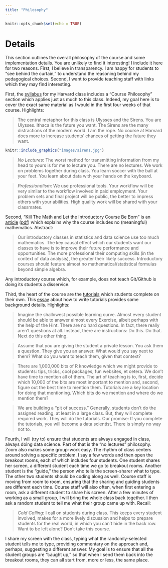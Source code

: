 ```yaml
---
title: "Philosophy"
---
```


```r
knitr::opts_chunk$set(echo = TRUE)
```

# Details

This section outlines the overall philosophy of the course and some implementation details. You are unlikely to find it interesting! I include it here for two reasons. First, I believe in transparency. I am happy for students to "see behind the curtain," to understand the reasoning behind my pedagogical choices. Second, I want to provide teaching staff with links which they may find interesting.

First, the [syllabus](https://www.davidkane.info/files/gov_1005_spring_2020.pdf) for my Harvard class includes a "Course Philosophy" section which applies just as much to this class. Indeed, my goal here is to cover the exact same material as I would in the first four weeks of that course. Highlights:

> The central metaphor for this class is Ulysses and the Sirens. You are Ulysses. Ithaca is the future you want.
The Sirens are the many distractions of the modern world. I am the rope. No course at Harvard does more
to increase students’ chances of getting the future they want.

```r
knitr::include_graphics("images/sirens.jpg")
```


> *No Lectures*: The worst method for transmitting information from my head to yours is for me to lecture you.
There are no lectures. We work on problems together during class. You learn soccer with the ball at your
feet. You learn about data with your hands on the keyboard.

> *Professionalism*: We use professional tools. Your workflow will be very similar to the workflow involved in
paid employment. Your problem sets and final project will be public, the better to impress others with your
abilities. High quality work will be shared with your classmates. 

Second, "Kill The Math and Let the Introductory Course Be Born" is an [article](https://arxiv.org/abs/2012.14390) ([pdf](https://arxiv.org/pdf/2012.14390.pdf)) which explains why the course includes no (meaningful) mathematics. Abstract:

> Our introductory classes in statistics and data science use too much mathematics. The key causal effect which our students want our classes to have is to improve their future performance and opportunities. The more professional their computing skills (in the context of data analysis), the greater their likely success. Introductory courses should feature almost no mathematical/statistical formulas beyond simple algebra.

Any introductory course which, for example, does not teach Git/Github is doing its students a disservice.

Third, the heart of the course are the [tutorials](https://ppbds.github.io/primer.tutorials/) which students complete on their own. This [essay](https://ppbds.github.io/primer.tutorials/articles/instructions.html) about how to write tutorials provides some background details. Highlights:

> Imagine the shallowest possible learning curve. Almost every student should be able to answer almost every Exercise, albeit perhaps with the help of the Hint. There are no hard questions. In fact, there really aren’t questions at all. Instead, there are instructions: Do this. Do that. Next do this other thing.

> Assume that you are giving the student a private lesson. You ask them a question. They give you an answer. What would you say next to them? What do you want to teach them, given that context?

> There are 1,000,000 bits of R knowledge which we might provide to students: tips, tricks, cool packages, fun websites, et cetera. We don’t have time to mention all of them. The art of teaching is to, first, decide which 10,000 of the bits are most important to mention and, second, figure out the best time to mention them. Tutorials are a key location for doing that mentioning. Which bits do we mention and where do we mention them?

> We are building a “pit of success.” Generally, students don’t do the assigned reading, at least in a large class. But, they will complete required work. They will do the tutorials. Our promise: If you complete the tutorials, you will become a data scientist. There is simply no way not to.


Fourth, I will (try to) ensure that students are always engaged in class, always doing data science. Part of that is the "no lectures" philosophy. Zoom also makes some group-work easy. The rhythm of class centers around solving a specific problem. I say a few words and then open the breakout rooms, each of which includes four students. One student shares her screen, a different student each time we go to breakout rooms. Another student is the "guide," the person who tells the screen-sharer what to type. The other two students should be coding along as well. Course staff is moving from room to room, ensuring that the sharing and guiding students are different each time. Course staff will also often, when first entering a room, ask a different student to share his screen. After a few minutes of working as a small group, I will bring the whole class back together. I then ask a random student to tell me what their group came up with. Recall:

> *Cold Calling*: I call on students during class. This keeps every student involved, makes for a more lively
discussion and helps to prepare students for the real world, in which you can’t hide in the back row. Want to
be left alone? Don’t take this course.

I share my screen with the class, typing what the randomly-selected student tells me to type, providing commentary on the approach and, perhaps, suggesting a different answer. My goal is to ensure that all the student groups are "caught up," so that when I send them back into the breakout rooms, they can all start from, more or less, the same place.



